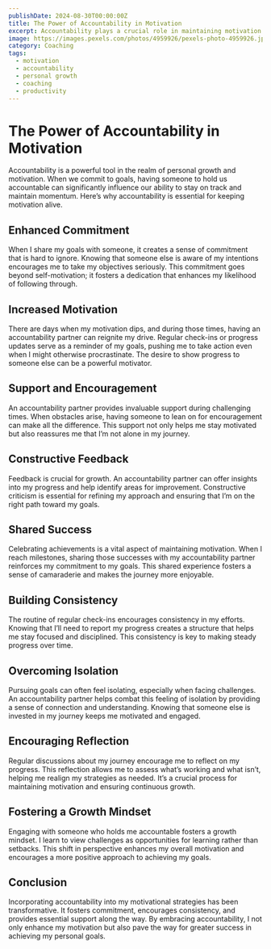 ```yaml
---
publishDate: 2024-08-30T00:00:00Z
title: The Power of Accountability in Motivation
excerpt: Accountability plays a crucial role in maintaining motivation and achieving personal goals.
image: https://images.pexels.com/photos/4959926/pexels-photo-4959926.jpeg
category: Coaching
tags:
  - motivation
  - accountability
  - personal growth
  - coaching
  - productivity
---
```


# The Power of Accountability in Motivation

Accountability is a powerful tool in the realm of personal growth and motivation. When we commit to goals, having someone to hold us accountable can significantly influence our ability to stay on track and maintain momentum. Here’s why accountability is essential for keeping motivation alive.

## Enhanced Commitment

When I share my goals with someone, it creates a sense of commitment that is hard to ignore. Knowing that someone else is aware of my intentions encourages me to take my objectives seriously. This commitment goes beyond self-motivation; it fosters a dedication that enhances my likelihood of following through.

## Increased Motivation

There are days when my motivation dips, and during those times, having an accountability partner can reignite my drive. Regular check-ins or progress updates serve as a reminder of my goals, pushing me to take action even when I might otherwise procrastinate. The desire to show progress to someone else can be a powerful motivator.

## Support and Encouragement

An accountability partner provides invaluable support during challenging times. When obstacles arise, having someone to lean on for encouragement can make all the difference. This support not only helps me stay motivated but also reassures me that I’m not alone in my journey.

## Constructive Feedback

Feedback is crucial for growth. An accountability partner can offer insights into my progress and help identify areas for improvement. Constructive criticism is essential for refining my approach and ensuring that I’m on the right path toward my goals.

## Shared Success

Celebrating achievements is a vital aspect of maintaining motivation. When I reach milestones, sharing those successes with my accountability partner reinforces my commitment to my goals. This shared experience fosters a sense of camaraderie and makes the journey more enjoyable.

## Building Consistency

The routine of regular check-ins encourages consistency in my efforts. Knowing that I’ll need to report my progress creates a structure that helps me stay focused and disciplined. This consistency is key to making steady progress over time.

## Overcoming Isolation

Pursuing goals can often feel isolating, especially when facing challenges. An accountability partner helps combat this feeling of isolation by providing a sense of connection and understanding. Knowing that someone else is invested in my journey keeps me motivated and engaged.

## Encouraging Reflection

Regular discussions about my journey encourage me to reflect on my progress. This reflection allows me to assess what’s working and what isn’t, helping me realign my strategies as needed. It’s a crucial process for maintaining motivation and ensuring continuous growth.

## Fostering a Growth Mindset

Engaging with someone who holds me accountable fosters a growth mindset. I learn to view challenges as opportunities for learning rather than setbacks. This shift in perspective enhances my overall motivation and encourages a more positive approach to achieving my goals.

## Conclusion

Incorporating accountability into my motivational strategies has been transformative. It fosters commitment, encourages consistency, and provides essential support along the way. By embracing accountability, I not only enhance my motivation but also pave the way for greater success in achieving my personal goals.

